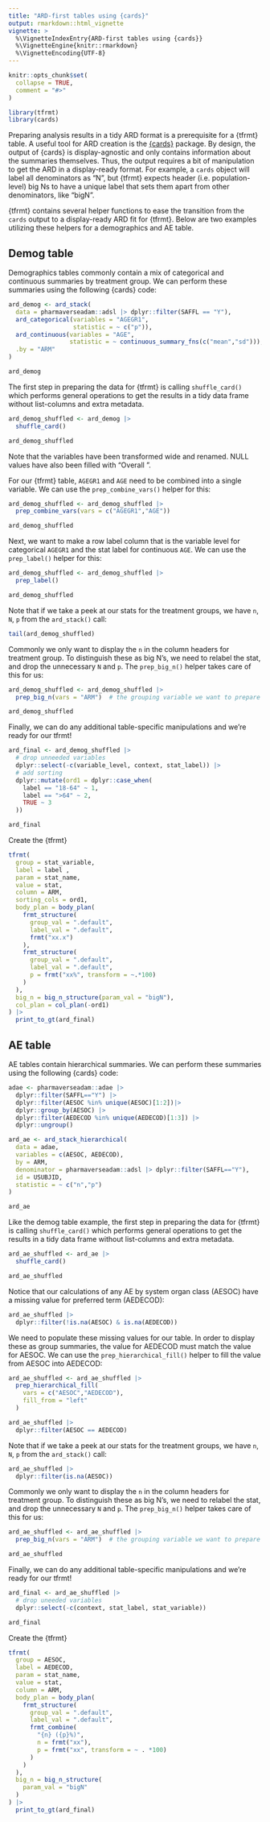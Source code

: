 ```yaml
---
title: "ARD-first tables using {cards}"
output: rmarkdown::html_vignette
vignette: >
  %\VignetteIndexEntry{ARD-first tables using {cards}}
  %\VignetteEngine{knitr::rmarkdown}
  %\VignetteEncoding{UTF-8}
---
```


```r
knitr::opts_chunk$set(
  collapse = TRUE,
  comment = "#>"
)
```

```r
library(tfrmt)
library(cards)
```

Preparing analysis results in a tidy ARD format is a prerequisite for a {tfrmt} table. A useful tool for ARD creation is the [{cards}](https://insightsengineering.github.io/cards/latest-tag/) package. By design, the output of {cards} is display-agnostic and only contains information about the summaries themselves. Thus, the output requires a bit of manipulation to get the ARD in a display-ready format. For example, a `cards` object will label all denominators as "N", but {tfrmt} expects header (i.e. population-level) big Ns to have a unique label that sets them apart from other denominators, like "bigN". 

{tfrmt} contains several helper functions to ease the transition from the `cards` output to a display-ready ARD fit for {tfrmt}. Below are two examples utilizing these helpers for a demographics and AE table. 

## Demog table

Demographics tables commonly contain a mix of categorical and continuous summaries by treatment group. We can perform these summaries using the following {cards} code:

```r
ard_demog <- ard_stack(
  data = pharmaverseadam::adsl |> dplyr::filter(SAFFL == "Y"),
  ard_categorical(variables = "AGEGR1", 
                  statistic = ~ c("p")),
  ard_continuous(variables = "AGE", 
                 statistic = ~ continuous_summary_fns(c("mean","sd"))),
  .by = "ARM"
)

ard_demog
```

The first step in preparing the data for {tfrmt} is calling `shuffle_card()` which performs general operations to get the results in a tidy data frame without list-columns and extra metadata. 

```r
ard_demog_shuffled <- ard_demog |> 
  shuffle_card()

ard_demog_shuffled
```

Note that the variables have been transformed wide and renamed. NULL values have also been filled with "Overall <colname>".

For our {tfrmt} table, `AGEGR1` and `AGE` need to be combined into a single variable. We can use the `prep_combine_vars()` helper for this:

```r
ard_demog_shuffled <- ard_demog_shuffled |> 
  prep_combine_vars(vars = c("AGEGR1","AGE"))

ard_demog_shuffled
```

Next, we want to make a row label column that is the variable level for categorical `AGEGR1` and the stat label for continuous `AGE`. We can use the `prep_label()` helper for this:

```r
ard_demog_shuffled <- ard_demog_shuffled |> 
  prep_label()

ard_demog_shuffled
```

Note that if we take a peek at our stats for the treatment groups, we have `n`, `N`, `p` from the `ard_stack()` call: 

```r
tail(ard_demog_shuffled)
```

Commonly we only want to display the `n` in the column headers for treatment group. To distinguish these as big N's, we need to relabel the stat, and drop the unnecessary `N` and `p`. The `prep_big_n()` helper takes care of this for us:

```r
ard_demog_shuffled <- ard_demog_shuffled |> 
  prep_big_n(vars = "ARM")  # the grouping variable we want to prepare big N's for

ard_demog_shuffled
```

Finally, we can do any additional table-specific manipulations and we're ready for our tfrmt!
```r
ard_final <- ard_demog_shuffled |> 
  # drop unneeded variables
  dplyr::select(-c(variable_level, context, stat_label)) |> 
  # add sorting
  dplyr::mutate(ord1 = dplyr::case_when(
    label == "18-64" ~ 1, 
    label == ">64" ~ 2,
    TRUE ~ 3
  ))

ard_final
```

Create the {tfrmt}
```r
tfrmt(
  group = stat_variable,
  label = label ,
  param = stat_name,
  value = stat,
  column = ARM,
  sorting_cols = ord1,
  body_plan = body_plan(
    frmt_structure(
      group_val = ".default", 
      label_val = ".default", 
      frmt("xx.x")
    ),
    frmt_structure(
      group_val = ".default", 
      label_val = ".default", 
      p = frmt("xx%", transform = ~.*100)
    )
  ),
  big_n = big_n_structure(param_val = "bigN"),
  col_plan = col_plan(-ord1)
) |> 
  print_to_gt(ard_final)
```



## AE table

AE tables contain hierarchical summaries. We can perform these summaries using the following {cards} code:

```r
adae <- pharmaverseadam::adae |> 
  dplyr::filter(SAFFL=="Y") |> 
  dplyr::filter(AESOC %in% unique(AESOC)[1:2])|> 
  dplyr::group_by(AESOC) |> 
  dplyr::filter(AEDECOD %in% unique(AEDECOD)[1:3]) |> 
  dplyr::ungroup()

ard_ae <- ard_stack_hierarchical(
  data = adae,
  variables = c(AESOC, AEDECOD),
  by = ARM,
  denominator = pharmaverseadam::adsl |> dplyr::filter(SAFFL=="Y"),
  id = USUBJID,
  statistic = ~ c("n","p")
)

ard_ae
```

Like the demog table example, the first step in preparing the data for {tfrmt} is calling `shuffle_card()` which performs general operations to get the results in a tidy data frame without list-columns and extra metadata. 

```r
ard_ae_shuffled <- ard_ae |> 
  shuffle_card()

ard_ae_shuffled
```

Notice that our calculations of any AE by system organ class (AESOC) have a missing value for preferred term (AEDECOD):

```r
ard_ae_shuffled |> 
  dplyr::filter(!is.na(AESOC) & is.na(AEDECOD))
```

We need to populate these missing values for our table. In order to display these as group summaries, the value for AEDECOD must match the value for AESOC. We can use the `prep_hierarchical_fill()` helper to fill the value from AESOC into AEDECOD:

```r
ard_ae_shuffled <- ard_ae_shuffled |> 
  prep_hierarchical_fill(
    vars = c("AESOC","AEDECOD"), 
    fill_from = "left"
  )

ard_ae_shuffled |> 
  dplyr::filter(AESOC == AEDECOD)
```



Note that if we take a peek at our stats for the treatment groups, we have `n`, `N`, `p` from the `ard_stack()` call: 

```r
ard_ae_shuffled |> 
  dplyr::filter(is.na(AESOC))
```

Commonly we only want to display the `n` in the column headers for treatment group. To distinguish these as big N's, we need to relabel the stat, and drop the unnecessary `N` and `p`. The `prep_big_n()` helper takes care of this for us:

```r
ard_ae_shuffled <- ard_ae_shuffled |> 
  prep_big_n(vars = "ARM")  # the grouping variable we want to prepare big N's for

ard_ae_shuffled
```

Finally, we can do any additional table-specific manipulations and we're ready for our tfrmt!
```r
ard_final <- ard_ae_shuffled |> 
  # drop uneeded variables
  dplyr::select(-c(context, stat_label, stat_variable)) 

ard_final
```

Create the {tfrmt}
```r
tfrmt(
  group = AESOC,
  label = AEDECOD,
  param = stat_name,
  value = stat,
  column = ARM,
  body_plan = body_plan(
    frmt_structure(
      group_val = ".default", 
      label_val = ".default", 
      frmt_combine(
        "{n} ({p}%)",
        n = frmt("xx"),
        p = frmt("xx", transform = ~ . *100)
      )
    )
  ),
  big_n = big_n_structure(
    param_val = "bigN"
  ) 
) |> 
  print_to_gt(ard_final)
```
